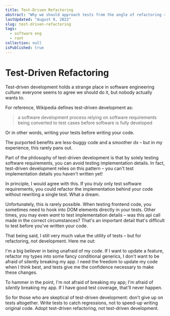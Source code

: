 ```yaml
---
title: Test-Driven Refactoring
abstract: "Why we should approach tests from the angle of refactoring rather than development"
lastUpdated: "August 9, 2022"
slug: test-driven-refactoring
tags:
  - software eng
  - rant
collection: null
isPublished: true
---
```


# Test-Driven Refactoring

Test-driven development holds a strange place in software engineering culture: everyone seems to agree we should do it, but nobody actually wants to.

For reference, Wikipedia defines test-driven development as:

> a software development process relying on software requirements being converted to test cases before software is fully developed

Or in other words, writing your tests before writing your code.

The purported benefits are less-buggy code and a smoother dx – but in my experience, this rarely pans out.

Part of the philosophy of test-driven development is that by solely testing software requirements, you can avoid testing implementation details. In fact, test-driven development relies on this pattern – you can't test implementation details you haven't written yet!

In principle, I would agree with this. If you _truly_ only test software requirements, you could refactor the implementation behind your code without rewriting a single test. What a dream.

Unfortunately, this is rarely possible. When testing frontend code, you sometimes need to hook into DOM elements directly in your tests. Other times, you may even _want_ to test implementation details – was this api call made in the correct circumstances? That's an important detail that's difficult to test before you've written your code.

<div className="divider"/>

That being said, I still very much value the utility of tests – but for refactoring, not development. Here me out:

I'm a big believer in being unafraid of my code. If I want to update a feature, refactor my types into some fancy conditional generics, I don't want to be afraid of silently breaking my app. I need the freedom to update my code when I think best, and tests give me the confidence necessary to make these changes.

To hammer in the point, I'm not afraid of breaking my app; I'm afraid of _silently_ breaking my app. If I have good test coverage, that'll never happen.

So for those who are skeptical of test-driven development: don't give up on tests altogether. Write tests to catch regressions, not to speed-up writing original code. Adopt test-driven refactoring, not test-driven development.
